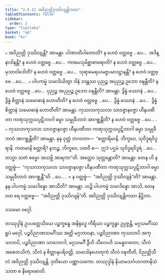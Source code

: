 ```yaml
---
title: "2.5.11 အဝိညတ္တိဒုဿိလျန္တိကထာ"
tableOfContents: false
sidebar:
  order: 3
type: "tipitaka"
basket: "ab"
book: "kv"
---
```



<DynamicBreadcrumb />

<Division number="603" book="kv">

<Paragraph number="2002" book="kv">
๐ အဝိညတ္တိ ဒုဿိလျန္တိ? အာမန္တာ. ပါဏာတိပါတောတိ? န ဟေဝံ ဝတ္တဗ္ဗေ …ပေ…  အဒိန္နာဒါနန္တိ? န ဟေဝံ ဝတ္တဗ္ဗေ …ပေ…  ကာမေသုမိစ္ဆာစာရောတိ? န ဟေဝံ ဝတ္တဗ္ဗေ …ပေ…  မုသာဝါဒေါတိ? န ဟေဝံ ဝတ္တဗ္ဗေ …ပေ…  သုရာမေရယမဇ္ဇပမာဒဋ္ဌာနန္တိ? န ဟေဝံ ဝတ္တဗ္ဗေ …ပေ… .
</Paragraph>

<Paragraph number="2003" book="kv">
๐ ပါပကမ္မံ သမာဒိယိတွာ ဒါနံ ဒဒန္တဿ ပုညဉ္စ အပုညဉ္စ ဥဘော ဝဍ္ဎန္တီတိ? န ဟေဝံ ဝတ္တဗ္ဗေ …ပေ…  ပုညဉ္စ အပုညဉ္စ ဥဘော ဝဍ္ဎန္တီတိ? အာမန္တာ. ဒွိန္နံ ဖဿာနံ …ပေ…  ဒွိန္နံ စိတ္တာနံ သမောဓာနံ ဟောတီတိ? န ဟေဝံ ဝတ္တဗ္ဗေ …ပေ…  ဒွိန္နံ ဖဿာနံ …ပေ…  ဒွိန္နံ စိတ္တာနံ သမောဓာနံ ဟောတီတိ? အာမန္တာ. ကုသလာကုသလာ သာဝဇ္ဇာနဝဇ္ဇာ ဟီနပဏီတာ ကဏှသုက္ကသပ္ပဋိဘာဂါ ဓမ္မာ သမ္မုခီဘာဝံ အာဂစ္ဆန္တီတိ? န ဟေဝံ ဝတ္တဗ္ဗေ …ပေ… .
</Paragraph>

<Paragraph number="2004" book="kv">
๐ ကုသလာကုသလာ သာဝဇ္ဇာနဝဇ္ဇာ ဟီနပဏီတာ ကဏှသုက္ကသပ္ပဋိဘာဂါ ဓမ္မာ သမ္မုခီဘာဝံ အာဂစ္ဆန္တီတိ? အာမန္တာ. နနု ဝုတ္တံ ဘဂဝတာ—  “စတ္တာရိမာနိ, ဘိက္ခဝေ, သုဝိဒူရဝိဒူရာနိ. ကတမာနိ စတ္တာရိ? နဘဉ္စ, ဘိက္ခဝေ, ပထဝီ စ—  ဣဒံ ပဌမံ သုဝိဒူရဝိဒူရံ …ပေ…  တသ္မာ သတံ ဓမ္မော အသဗ္ဘိ အာရကာ”တိ. အတ္ထေဝ သုတ္တန္တောတိ? အာမန္တာ. တေန ဟိ န ဝတ္တဗ္ဗံ—  “ကုသလာကုသလာ သာဝဇ္ဇာနဝဇ္ဇာ ဟီနပဏီတာ ကဏှသုက္ကသပ္ပဋိဘာဂါ ဓမ္မာ သမ္မုခီဘာဝံ အာဂစ္ဆန္တီ”တိ …ပေ… .
</Paragraph>

</Division>
<Division number="604" book="kv">

<Paragraph number="2005" book="kv">
× န ဝတ္တဗ္ဗံ—  “အဝိညတ္တိ ဒုဿိလျန်”တိ? အာမန္တာ. နနု ပါပကမ္မံ သမာဒိန္နော အာသီတိ? အာမန္တာ. ဟဉ္စိ ပါပကမ္မံ သမာဒိန္နော အာသိ, တေန ဝတ ရေ ဝတ္တဗ္ဗေ—  “အဝိညတ္တိ ဒုဿိလျန်”တိ.

</Paragraph>
</Division>

<Paragraph number="2006" type="center" book="kv">
အဝိညတ္တိ ဒုဿိလျန္တိကထာ နိဋ္ဌိတာ.

  
ဒသမော ဝဂ္ဂေါ.



</Paragraph>

<Paragraph number="2007" type="center" book="kv">
တဿုဒ္ဒါနံ


</Paragraph>

<Paragraph number="2008" book="kv">
ဥပပတ္တေသိယေ ပဉ္စက္ခန္ဓေ အနိရုဒ္ဓေ ကိရိယာ ပဉ္စက္ခန္ဓာ ဥပ္ပဇ္ဇန္တိ, မဂ္ဂသမင်္ဂိဿ ရူပံ မဂ္ဂေါ, ပဉ္စဝိညာဏသမင်္ဂိဿ အတ္ထိ မဂ္ဂဘာဝနာ, ပဉ္စဝိညာဏာ ကုသလာပိ အကုသလာပိ, ပဉ္စဝိညာဏာ သာဘောဂါ, မဂ္ဂသမင်္ဂီ ဒွီဟိ သီလေဟိ သမန္နာဂတော, သီလံ အစေတသိကံ, သီလံ န စိတ္တာနုပရိဝတ္တိ, သမာဒါနဟေတုကံ သီလံ ဝဍ္ဎတီတိ, ဝိညတ္တိသီလံ အဝိညတ္တိ ဒုဿိလျန္တိ.

</Paragraph>

<Paragraph number="2009" type="center" book="kv">
ဒုတိယော ပဏ္ဏာသကော.



</Paragraph>

<Paragraph number="2010" type="center" book="kv">
တဿုဒ္ဒါနံ


</Paragraph>

<Paragraph number="2011" type="center" book="kv">
နိယာမသင်္ဂဟဂတာနိသံသတာ စ နိရောဓောတိ.
</Paragraph>